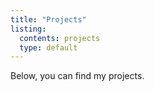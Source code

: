 ```yaml
---
title: "Projects"
listing: 
  contents: projects
  type: default
---
```


Below, you can find my projects.
